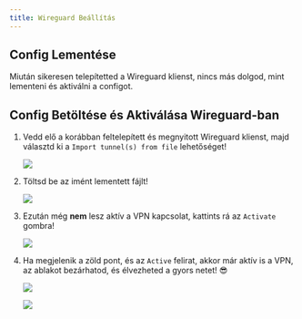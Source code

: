 ```yaml
---
title: Wireguard Beállítás
---
```



## Config Lementése

Miután sikeresen telepítetted a Wireguard klienst, nincs más dolgod, mint lementeni és aktiválni a configot.

## Config Betöltése és Aktiválása Wireguard-ban

<Steps>

1. Vedd elő a korábban feltelepített és megnyitott Wireguard klienst, majd választd ki a `Import tunnel(s) from file` lehetőséget!

	![](/assets/wg1.png)

2. Töltsd be az imént lementett fájlt!

	![](/assets/wg-import.png)

3. Ezután még **nem** lesz aktív a VPN kapcsolat, kattints rá az `Activate` gombra!

	![](/assets/wg2.png)

4. Ha megjelenik a zöld pont, és az `Active` felirat, akkor már aktív is a VPN, az ablakot bezárhatod, és élvezheted a gyors netet! 😎

	![](/assets/wg3.png)

	![](/assets/wg4.png)

</Steps>
